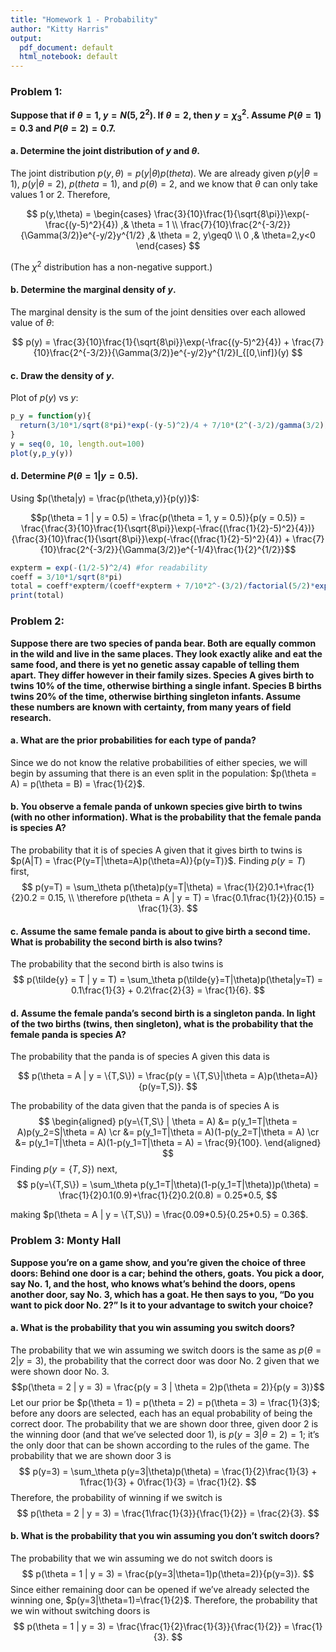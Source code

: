 ```yaml
---
title: "Homework 1 - Probability"
author: "Kitty Harris"
output:
  pdf_document: default
  html_notebook: default
---
```


### Problem 1: 
**Suppose that if $\theta = 1$, $y = N(5,2^2)$. If $\theta = 2$, then $y = \chi^2_3$. Assume $P(\theta = 1) = 0.3$ and $P(\theta = 2) = 0.7$.**

#### a. Determine the joint distribution of $y$ and $\theta$.

The joint distribution $p(y,\theta) = p(y|\theta)p(theta)$. We are already given $p(y|\theta = 1)$, $p(y|\theta = 2)$, $p(theta = 1)$, and $p(\theta) = 2$, and we know that $\theta$ can only take values 1 or 2. Therefore,

$$
p(y,\theta) = 
\begin{cases}
  \frac{3}{10}\frac{1}{\sqrt{8\pi}}\exp(-\frac{(y-5)^2}{4}) ,& \theta = 1 \\
  \frac{7}{10}\frac{2^{-3/2}}{\Gamma(3/2)}e^{-y/2}y^{1/2} ,& \theta = 2, y\geq0 \\
  0 ,& \theta=2,y<0
\end{cases}
$$

(The $\chi^2$ distribution has a non-negative support.)

#### b. Determine the marginal density of $y$.

The marginal density is the sum of the joint densities over each allowed value of $\theta$:

$$
p(y) = \frac{3}{10}\frac{1}{\sqrt{8\pi}}\exp(-\frac{(y-5)^2}{4}) + \frac{7}{10}\frac{2^{-3/2}}{\Gamma(3/2)}e^{-y/2}y^{1/2}I_{[0,\inf]}(y)
$$
\newpage <!-- keep plot with question -->

#### c. Draw the density of $y$.

Plot of $p(y)$ vs $y$:

```r
p_y = function(y){
  return(3/10*1/sqrt(8*pi)*exp(-(y-5)^2)/4 + 7/10*(2^(-3/2)/gamma(3/2))*exp(-y/2)*sqrt(y))
}
y = seq(0, 10, length.out=100)
plot(y,p_y(y))
```

#### d. Determine $P(\theta = 1 | y = 0.5)$.

Using $p(\theta|y) = \frac{p(\theta,y)}{p(y)}$:

$$p(\theta = 1 | y = 0.5) = \frac{p(\theta = 1, y = 0.5)}{p(y = 0.5)} = \frac{\frac{3}{10}\frac{1}{\sqrt{8\pi}}\exp(-\frac{(\frac{1}{2}-5)^2}{4})}{\frac{3}{10}\frac{1}{\sqrt{8\pi}}\exp(-\frac{(\frac{1}{2}-5)^2}{4}) + \frac{7}{10}\frac{2^{-3/2}}{\Gamma(3/2)}e^{-1/4}\frac{1}{2}^{1/2}}$$
```r
expterm = exp(-(1/2-5)^2/4) #for readability
coeff = 3/10*1/sqrt(8*pi)
total = coeff*expterm/(coeff*expterm + 7/10*2^-(3/2)/factorial(5/2)*exp(-1/4)*(1/2)^(1/2))
print(total)
```
\newpage <!-- keep answers with question -->

### Problem 2: 
**Suppose there are two species of panda bear. Both are equally common in the wild and live in the same places. They look exactly alike and eat the same food, and there is yet no genetic assay capable of telling them apart. They differ however in their family sizes. Species A gives birth to twins 10% of the time, otherwise birthing a single infant. Species B births twins 20% of the time, otherwise birthing singleton infants. Assume these numbers are known with certainty, from many years of field research.**

#### a. What are the prior probabilities for each type of panda?

Since we do not know the relative probabilities of either species, we will begin by assuming that there is an even split in the population: $p(\theta = A) = p(\theta = B) = \frac{1}{2}$.

#### b. You observe a female panda of unkown species give birth to twins (with no other information). What is the probability that the female panda is species A?

The probability that it is of species A given that it gives birth to twins is $p(A|T) = \frac{P(y=T|\theta=A)p(\theta=A)}{p(y=T)}$. Finding $p(y=T)$ first,
$$
p(y=T) = \sum_\theta p(\theta)p(y=T|\theta) = \frac{1}{2}0.1+\frac{1}{2}0.2 = 0.15, \\
\therefore p(\theta = A | y = T) = \frac{0.1\frac{1}{2}}{0.15} = \frac{1}{3}.
$$

#### c. Assume the same female panda is about to give birth a second time. What is probability the second birth is also twins?

The probability that the second birth is also twins is 
$$
p(\tilde{y} = T | y = T) = \sum_\theta p(\tilde{y}=T|\theta)p(\theta|y=T) = 0.1\frac{1}{3} + 0.2\frac{2}{3} = \frac{1}{6}.
$$

#### d. Assume the female panda's second birth is a singleton panda. In light of the two births (twins, then singleton), what is the probability that the female panda is species A?

The probability that the panda is of species A given this data is

$$
p(\theta = A | y = \{T,S\}) = \frac{p(y = \{T,S\}|\theta = A)p(\theta=A)}{p(y=T,S)}.
$$

The probability of the data given that the panda is of species A is 
$$
\begin{aligned}
p(y=\{T,S\} | \theta = A) &= p(y_1=T|\theta = A)p(y_2=S|\theta = A) \cr
                          &= p(y_1=T|\theta = A)(1-p(y_2=T|\theta = A) \cr
                          &= p(y_1=T|\theta = A)(1-p(y_1=T|\theta = A) = \frac{9}{100}. 
\end{aligned}
$$
Finding $p(y=\{T,S\})$ next,
$$
p(y=\{T,S\}) = \sum_\theta p(y_1=T|\theta)(1-p(y_1=T|\theta))p(\theta) = \frac{1}{2}0.1(0.9)+\frac{1}{2}0.2(0.8) = 0.25*0.5,
$$

making $p(\theta = A | y = \{T,S\}) = \frac{0.09*0.5}{0.25*0.5} = 0.36$.

\newpage <!-- keep answers with question -->

### Problem 3: Monty Hall
**Suppose you're on a game show, and you're given the choice of three doors: Behind one door is a car; behind the others, goats. You pick a door, say No. 1, and the host, who knows what's behind the doors, opens another door, say No. 3, which has a goat. He then says to you, "Do you want to pick door No.
2?" Is it to your advantage to switch your choice?**

#### a. What is the probability that you win assuming you switch doors?
The probability that we win assuming we switch doors is the same as $p(\theta = 2 | y = 3)$, the probability that the correct door was door No. 2 given that we were shown door No. 3. 
$$p(\theta = 2 | y = 3) = \frac{p(y = 3 | \theta = 2)p(\theta = 2)}{p(y = 3)}$$ 
Let our prior be $p(\theta = 1) = p(\theta = 2) = p(\theta = 3) = \frac{1}{3}$; before any doors are selected, each has an equal probability of being the correct door. The probability that we are shown door three, given door 2 is the winning door (and that we've selected door 1), is $p(y=3|\theta=2) = 1$; it's the only door that can be shown according to the rules of the game. The probability that we are shown door 3 is 
$$
p(y=3) = \sum_\theta p(y=3|\theta)p(\theta) = \frac{1}{2}\frac{1}{3} + 1\frac{1}{3} + 0\frac{1}{3} = \frac{1}{2}.
$$
Therefore, the probability of winning if we switch is
$$
p(\theta = 2 | y = 3) = \frac{1\frac{1}{3}}{\frac{1}{2}} = \frac{2}{3}.
$$

#### b. What is the probability that you win assuming you don't switch doors?
The probability that we win assuming we do not switch doors is 
$$
p(\theta = 1 | y = 3) = \frac{p(y=3|\theta=1)p(\theta=2)}{p(y=3)}.
$$
Since either remaining door can be opened if we've already selected the winning one, $p(y=3|\theta=1)=\frac{1}{2}$. Therefore, the probability that we win without switching doors is 
$$
p(\theta = 1 | y = 3) = \frac{\frac{1}{2}\frac{1}{3}}{\frac{1}{2}} = \frac{1}{3}.
$$
